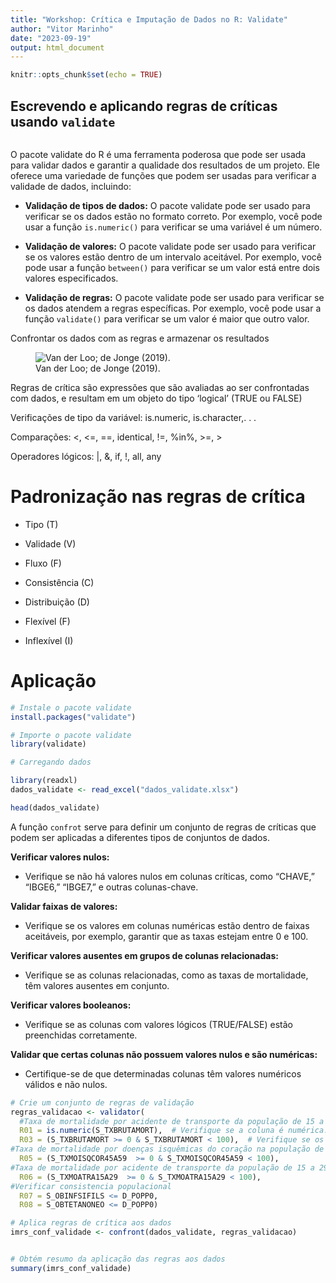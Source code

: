 ```yaml
---
title: "Workshop: Crítica e Imputação de Dados no R: Validate"
author: "Vitor Marinho"
date: "2023-09-19"
output: html_document
---
```


```r
knitr::opts_chunk$set(echo = TRUE)
```

## Escrevendo e aplicando regras de críticas usando `validate`

```r

```

O pacote validate do R é uma ferramenta poderosa que pode ser usada para validar dados e garantir a qualidade dos resultados de um projeto. Ele oferece uma variedade de funções que podem ser usadas para verificar a validade de dados, incluindo:

-   **Validação de tipos de dados:** O pacote validate pode ser usado para verificar se os dados estão no formato correto. Por exemplo, você pode usar a função `is.numeric()` para verificar se uma variável é um número.

-   **Validação de valores:** O pacote validate pode ser usado para verificar se os valores estão dentro de um intervalo aceitável. Por exemplo, você pode usar a função `between()` para verificar se um valor está entre dois valores especificados.

-   **Validação de regras:** O pacote validate pode ser usado para verificar se os dados atendem a regras específicas. Por exemplo, você pode usar a função `validate()` para verificar se um valor é maior que outro valor.

Confrontar os dados com as regras e armazenar os resultados

![Van der Loo; de Jonge (2019).](regras.png)

Regras de crítica são expressões que são avaliadas ao ser confrontadas com dados, e resultam em um objeto do tipo 'logical' (TRUE ou FALSE)

Verificações de tipo da variável: is.numeric, is.character,. . .

Comparações: \<, \<=, ==, identical, !=, %in%, \>=, \>

Operadores lógicos: \|, &, if, !, all, any

# Padronização nas regras de crítica

-   Tipo (T)

-   Validade (V)

-   Fluxo (F)

-   Consistência (C)

-   Distribuição (D)

-   Flexível (F)

-   Inflexível (I)

# Aplicação

```r
# Instale o pacote validate
install.packages("validate")

# Importe o pacote validate
library(validate)

# Carregando dados

library(readxl)
dados_validate <- read_excel("dados_validate.xlsx")

head(dados_validate)

```

A função `confrot` serve para definir um conjunto de regras de críticas que podem ser aplicadas a diferentes tipos de conjuntos de dados.

**Verificar valores nulos:**

-   Verifique se não há valores nulos em colunas críticas, como "CHAVE," "IBGE6," "IBGE7," e outras colunas-chave.

**Validar faixas de valores:**

-   Verifique se os valores em colunas numéricas estão dentro de faixas aceitáveis, por exemplo, garantir que as taxas estejam entre 0 e 100.

**Verificar valores ausentes em grupos de colunas relacionadas:**

-   Verifique se as colunas relacionadas, como as taxas de mortalidade, têm valores ausentes em conjunto.

**Verificar valores booleanos:**

-   Verifique se as colunas com valores lógicos (TRUE/FALSE) estão preenchidas corretamente.

**Validar que certas colunas não possuem valores nulos e são numéricas:**

-   Certifique-se de que determinadas colunas têm valores numéricos válidos e não nulos.

```r


# Crie um conjunto de regras de validação
regras_validacao <- validator(
  #Taxa de mortalidade por acidente de transporte da população de 15 a 29 anos
  R01 = is.numeric(S_TXBRUTAMORT),  # Verifique se a coluna é numérica.
  R03 = (S_TXBRUTAMORT >= 0 & S_TXBRUTAMORT < 100),  # Verifique se os valores são não negativos.
#Taxa de mortalidade por doenças isquêmicas do coração na população de 45 a 59 anos
  R05 = (S_TXMOISQCOR45A59  >= 0 & S_TXMOISQCOR45A59 < 100), 
#Taxa de mortalidade por acidente de transporte da população de 15 a 29 anos
  R06 = (S_TXMOATRA15A29  >= 0 & S_TXMOATRA15A29 < 100),
#Verificar consistencia populacional
  R07 = S_OBINFSIFILS <= D_POPP0,
  R08 = S_OBTETANONEO <= D_POPP0)


```

```r
# Aplica regras de crítica aos dados
imrs_conf_validade <- confront(dados_validate, regras_validacao)


# Obtém resumo da aplicação das regras aos dados
summary(imrs_conf_validade)

```
